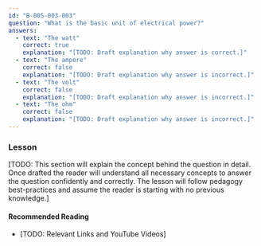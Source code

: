 ```yaml
---
id: "B-005-003-003"
question: "What is the basic unit of electrical power?"
answers:
  - text: "The watt"
    correct: true
    explanation: "[TODO: Draft explanation why answer is correct.]"
  - text: "The ampere"
    correct: false
    explanation: "[TODO: Draft explanation why answer is incorrect.]"
  - text: "The volt"
    correct: false
    explanation: "[TODO: Draft explanation why answer is incorrect.]"
  - text: "The ohm"
    correct: false
    explanation: "[TODO: Draft explanation why answer is incorrect.]"
---
```


### Lesson

[TODO: This section will explain the concept behind the question in detail. Once drafted the reader will understand all necessary concepts to answer the question confidently and correctly. The lesson will follow pedagogy best-practices and assume the reader is starting with no previous knowledge.]

#### Recommended Reading

- [TODO: Relevant Links and YouTube Videos]
